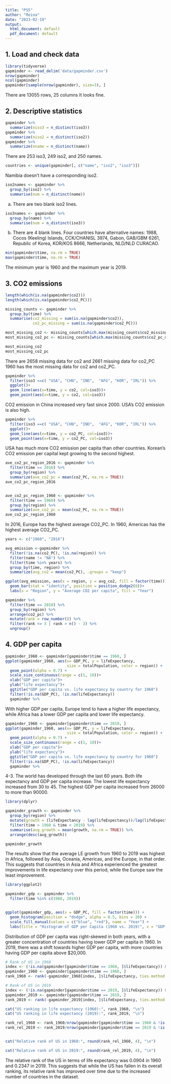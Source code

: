 ```yaml
---
title: "PS5"
author: "Reina"
date: "2023-02-19"
output:
  html_document: default
  pdf_document: default
---
```


## 1. Load and check data

```r
library(tidyverse)
gapminder <- read_delim('data/gapminder.csv')
nrow(gapminder)
ncol(gapminder)
gapminder[sample(nrow(gapminder), size=3), ]
```

There are 13055 rows, 25 columns It looks fine.

## 2. Descriptive statistics

```r
gapminder %>% 
  summarize(niso3 = n_distinct(iso3))
gapminder %>% 
  summarize(niso2 = n_distinct(iso2))
gapminder %>% 
  summarize(nname = n_distinct(name))
```

There are 253 iso3, 249 iso2, and 250 names.

```R
countries <- unique(gapminder[, c("name", "iso2", "iso3")])
```

Namibia doesn't have a corresponding iso2.

```R
iso2names <- gapminder %>% 
  group_by(iso2) %>% 
  summarise(num = n_distinct(name))
```

a.  There are two blank iso2 lines.

```R
iso3names <- gapminder %>% 
  group_by(name) %>% 
  summarise(num = n_distinct(iso3))
```

b.  There are 4 blank lines. Four countries have alternative names: 1988, Cocos (Keeling) Islands, CCK/CHANISL 3974, Gabon, GAB/GBM 6261, Republic of Korea, KOR/KOS 8666, Netherlands, NLD/NLD CURACAO.

```R
min(gapminder$time, na.rm = TRUE)
max(gapminder$time, na.rm = TRUE)
```

The minimum year is 1960 and the maximum year is 2019.

## 3. CO2 emissions

```r
length(which(is.na(gapminder$co2)))
length(which(is.na(gapminder$co2_PC)))

missing_counts <- gapminder %>%
  group_by(time) %>%
  summarise(co2_missing = sum(is.na(gapminder$co2)),
            co2_pc_missing = sum(is.na(gapminder$co2_PC)))

most_missing_co2 <- missing_counts[which.max(missing_counts$co2_missing), "time"]
most_missing_co2_pc <- missing_counts[which.max(missing_counts$co2_pc_missing), "time"]

most_missing_co2
most_missing_co2_pc

```

There are 2658 missing data for co2 and 2661 missing data for co2_PC 1960 has the most missing data for co2 and co2_PC.

```R
gapminder %>% 
  filter(iso3 ==c( "USA", "CHN", "IND",  "AFG", "KOR", "IRL")) %>% 
  ggplot()+
  geom_line(aes(x=time, y = co2, col=iso3))+
  geom_point(aes(x=time, y = co2, col=iso3))

```

CO2 emission in China increased very fast since 2000. USA's CO2 emission is also high.

```R
gapminder %>% 
  filter(iso3 ==c( "USA", "CHN", "IND",  "AFG", "KOR", "IRL")) %>% 
  ggplot()+
  geom_line(aes(x=time, y = co2_PC, col=iso3))+
  geom_point(aes(x=time, y = co2_PC, col=iso3))
```

USA has much more CO2 emission per capita than other countries. Korean's CO2 emission per capital kept growing to the second highest.

```R
ave_co2_pc_region_2016 <- gapminder %>%
  filter(time == 2016) %>%
  group_by(region) %>%
  summarize(ave_co2_pc = mean(co2_PC, na.rm = TRUE))
ave_co2_pc_region_2016


ave_co2_pc_region_1960 <- gapminder %>%
  filter(time == 1960) %>%
  group_by(region) %>%
  summarize(ave_co2_pc = mean(co2_PC, na.rm = TRUE))
ave_co2_pc_region_1960
```

In 2016, Europe has the highest average CO2_PC. In 1960, Americas has the highest average CO2_PC.

```R
years <- c("1960", "2016")

avg_emission <-gapminder %>%
  filter(!is.na(co2_PC), !is.na(region)) %>%
  filter(name != "NA") %>%
  filter(time %in% years) %>%
  group_by(time, region) %>%
  summarize(avg_co2 = mean(co2_PC), .groups = "keep")

ggplot(avg_emission, aes(x = region, y = avg_co2, fill = factor(time))) +
  geom_bar(stat = "identity", position = position_dodge2(0))+
  labs(x = "Region", y = "Average CO2 per capita", fill = "Year")


```

```R
gapminder %>% 
  filter(time == 2018) %>% 
  group_by(region) %>% 
  arrange(co2_pc) %>% 
  mutate(rank = row_number()) %>% 
  filter(rank <= 3 | rank > n() - 3) %>% 
  ungroup()

```

## 4. GDP per capita

```R

gapminder_1960 <- gapminder[gapminder$time == 1960, ]
ggplot(gapminder_1960, aes(x= GDP_PC, y = lifeExpectancy,
                           size = totalPopulation, color = region)) +
  geom_point(alpha = 0.7) +
  scale_size_continuous(range = c(1, 10))+
  xlab("GDP per capita")+
  ylab("life expectancy")+
  ggtitle("GDP per capita vs. life expectancy by country for 1960")
  filter(!is.na(GDP_PC), !is.na(lifeExpectancy))
  gapminder %>%
```

With higher GDP per capita, Europe tend to have a higher life expectancy, while Africa has a lower GDP per capita and lower life expectancy.

```R
gapminder_1960 <- gapminder[gapminder$time == 2019, ]
ggplot(gapminder_1960, aes(x= GDP_PC, y = lifeExpectancy,
                           size = totalPopulation, color = region)) +
  geom_point(alpha = 0.7) +
  scale_size_continuous(range = c(1, 10))+
  xlab("GDP per capita")+
  ylab("life expectancy")+
  ggtitle("GDP per capita vs. life expectancy by country for 1960")
  filter(!is.na(GDP_PC), !is.na(lifeExpectancy))
  gapminder %>%
```

4-3. The world has developed through the last 60 years. Both life expectancy and GDP per capita increase. The lowest life expectancy increased from 30 to 45. The highest GDP per capita increased from 26000 to more than 90000.

```R
library(dplyr)

gapminder_growth <- gapminder %>% 
  group_by(region) %>% 
  mutate(growth = (lifeExpectancy - lag(lifeExpectancy))/lag(lifeExpectancy)) %>% 
  filter(time > 1960 & time < 2019) %>% 
  summarise(avg_growth = mean(growth, na.rm = TRUE)) %>% 
  arrange(desc(avg_growth))

gapminder_growth
```

The results show that the average LE growth from 1960 to 2019 was highest in Africa, followed by Asia, Oceania, Americas, and the Europe, in that order. This suggests that countries in Asia and Africa experienced the greatest improvements in life expectancy over this period, while the Europe saw the least improvement.

```R
library(ggplot2)

gapminder_gdp <- gapminder %>% 
  filter(time %in% c(1960, 2019))


ggplot(gapminder_gdp, aes(x = GDP_PC, fill = factor(time))) +
  geom_histogram(position = "dodge", alpha = 0.5, bins = 20) +
  scale_fill_manual(values = c("blue", "red"), name = "Year") +
  labs(title = "Histogram of GDP per Capita (1960 vs. 2019)", x = "GDP per Capita", y = "Frequency")


```

Distribution of GDP per capita was right-skewed in both years, with a greater concentration of countries having lower GDP per capita in 1960. In 2019, there was a shift towards higher GDP per capita, with more countries having GDP per capita above \$20,000.

```R
# Rank of US in 1960
index <- (!is.na(gapminder[gapminder$time == 1960, ]$lifeExpectancy)) & (gapminder[gapminder$time == 1960, ]$name!="")
gapminder_1960 <- gapminder[gapminder$time == 1960, ]
rank_1960 <- rank(-gapminder_1960[index, ]$lifeExpectancy, ties.method = "min")[which(gapminder_1960[index, ]$name == "United States of America" & index)]

# Rank of US in 2019
index <- (!is.na(gapminder[gapminder$time == 2019, ]$lifeExpectancy)) & (gapminder[gapminder$time == 2019, ]$name!="")
gapminder_2019 <- gapminder[gapminder$time == 2019, ]
rank_2019 <- rank(-gapminder_2019[index, ]$lifeExpectancy, ties.method = "min")[which(gapminder_2019[index, ]$name == "United States of America" & index)]

cat("US ranking in life expectancy (1960):", rank_1960, "\n")
cat("US ranking in life expectancy (2019):", rank_2019, "\n")
```

```R
rank_rel_1960 <- rank_1960/nrow(gapminder[gapminder$time == 1960 & !is.na(gapminder$lifeExpectancy) & gapminder$name!="", ])
rank_rel_2019 <- rank_2019/nrow(gapminder[gapminder$time == 2019 & !is.na(gapminder$lifeExpectancy) & gapminder$name!="", ])


cat("Relative rank of US in 1960:", round(rank_rel_1960, 4), "\n")

cat("Relative rank of US in 2019:", round(rank_rel_2019, 4), "\n")
```

The relative rank of the US in terms of life expectancy was 0.0904 in 1960 and 0.2347 in 2019. This suggests that while the US has fallen in its overall ranking, its relative rank has improved over time due to the increased number of countries in the dataset.
